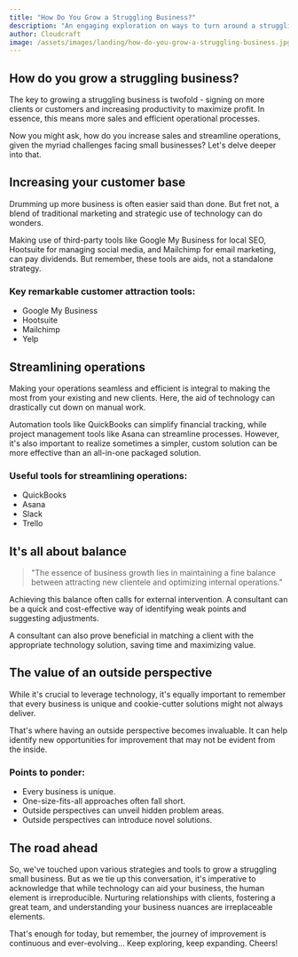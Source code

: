 ```yaml
---
title: "How Do You Grow a Struggling Business?"
description: "An engaging exploration on ways to turn around a struggling small business."
author: Cloudcraft
image: /assets/images/landing/how-do-you-grow-a-struggling-business.jpg
---
```


## How do you grow a struggling business?

The key to growing a struggling business is twofold - signing on more clients or customers and increasing productivity to maximize profit. In essence, this means more sales and efficient operational processes.

Now you might ask, how do you increase sales and streamline operations, given the myriad challenges facing small businesses? Let's delve deeper into that.

<ServicesBlurb />

## Increasing your customer base

Drumming up more business is often easier said than done. But fret not, a blend of traditional marketing and strategic use of technology can do wonders.

Making use of third-party tools like Google My Business for local SEO, Hootsuite for managing social media, and Mailchimp for email marketing, can pay dividends. But remember, these tools are aids, not a standalone strategy.

### Key remarkable customer attraction tools:

 * Google My Business
 * Hootsuite
 * Mailchimp
 * Yelp

## Streamlining operations

Making your operations seamless and efficient is integral to making the most from your existing and new clients. Here, the aid of technology can drastically cut down on manual work.

Automation tools like QuickBooks can simplify financial tracking, while project management tools like Asana can streamline processes. However, it's also important to realize sometimes a simpler, custom solution can be more effective than an all-in-one packaged solution.

### Useful tools for streamlining operations:

 * QuickBooks
 * Asana
 * Slack
 * Trello

<GetStartedBlurb />

## It's all about balance

<blockquote>
  "The essence of business growth lies in maintaining a fine balance between attracting new clientele and optimizing internal operations."
</blockquote>

Achieving this balance often calls for external intervention. A consultant can be a quick and cost-effective way of identifying weak points and suggesting adjustments. 

A consultant can also prove beneficial in matching a client with the appropriate technology solution, saving time and maximizing value.

## The value of an outside perspective

While it's crucial to leverage technology, it's equally important to remember that every business is unique and cookie-cutter solutions might not always deliver. 

That's where having an outside perspective becomes invaluable. It can help identify new opportunities for improvement that may not be evident from the inside.

### Points to ponder:

 * Every business is unique.
 * One-size-fits-all approaches often fall short.
 * Outside perspectives can unveil hidden problem areas.
 * Outside perspectives can introduce novel solutions.

## The road ahead

So, we've touched upon various strategies and tools to grow a struggling small business. But as we tie up this conversation, it's imperative to acknowledge that while technology can aid your business, the human element is irreproducible. Nurturing relationships with clients, fostering a great team, and understanding your business nuances are irreplaceable elements.

That's enough for today, but remember, the journey of improvement is continuous and ever-evolving... Keep exploring, keep expanding. Cheers!

